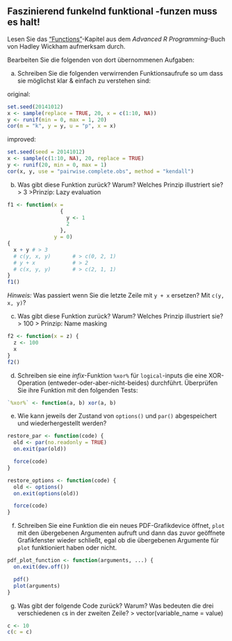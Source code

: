 ## Faszinierend funkelnd funktional -funzen muss es halt!

Lesen Sie das ["Functions"](http://adv-r.had.co.nz/Functions.html)-Kapitel aus dem *Advanced R Programming*-Buch von Hadley Wickham aufmerksam durch.

Bearbeiten Sie die folgenden von dort übernommenen Aufgaben:

a)  Schreiben Sie die folgenden verwirrenden Funktionsaufrufe so um dass sie möglichst klar & einfach zu verstehen sind:

original:
```r
set.seed(20141012)
x <- sample(replace = TRUE, 20, x = c(1:10, NA))
y <- runif(min = 0, max = 1, 20)
cor(m = "k", y = y, u = "p", x = x)
```

improved:
```r
set.seed(seed = 20141012)
x <- sample(c(1:10, NA), 20, replace = TRUE)
y <- runif(20, min = 0, max = 1)
cor(x, y, use = "pairwise.complete.obs", method = "kendall")
```

b)  Was gibt diese Funktion zurück? Warum? Welches Prinzip illustriert sie?
> 3
>Prinzip: Lazy evaluation

```r
f1 <- function(x =
                 {
                   y <- 1
                   2
                 },
               y = 0)
{
  x + y # > 3
  # c(y, x, y)       # > c(0, 2, 1)
  # y + x            # > 2
  # c(x, y, y)       # > c(2, 1, 1)
}
f1()
```

*Hinweis:* Was passiert wenn Sie die letzte Zeile mit `y + x` ersetzen? Mit `c(y, x, y)`?

c)  Was gibt diese Funktion zurück? Warum? Welches Prinzip illustriert sie?
> 100
> Prinzip: Name masking

```r
f2 <- function(x = z) {
  z <- 100
  x
}
f2()
```

d)  Schreiben sie eine *infix*-Funktion `%xor%` für `logical`-inputs die eine XOR-Operation (entweder-oder-aber-nicht-beides) durchführt. Überprüfen Sie ihre Funktion mit den folgenden Tests:

```r
`%xor%` <- function(a, b) xor(a, b)
```

e)  Wie kann jeweils der Zustand von `options()` und `par()` abgespeichert und wiederhergestellt werden?
```r
restore_par <- function(code) {
  old <- par(no.readonly = TRUE)
  on.exit(par(old))

  force(code)
}

restore_options <- function(code) {
  old <- options()
  on.exit(options(old))

  force(code)
}
```


f)  Schreiben Sie eine Funktion die ein neues PDF-Grafikdevice öffnet, `plot` mit den übergebenen Argumenten aufruft und dann das zuvor geöffnete Grafikfenster wieder schließt, egal ob die übergebenen Argumente für `plot` funktioniert haben oder nicht.
```r
pdf_plot_function <- function(arguments, ...) {
  on.exit(dev.off())

  pdf()
  plot(arguments)
}
```


g)  Was gibt der folgende Code zurück? Warum? Was bedeuten die drei verschiedenen `c`s in der zweiten Zeile?
> vector(variable_name = value)

```r
c <- 10
c(c = c)
```
